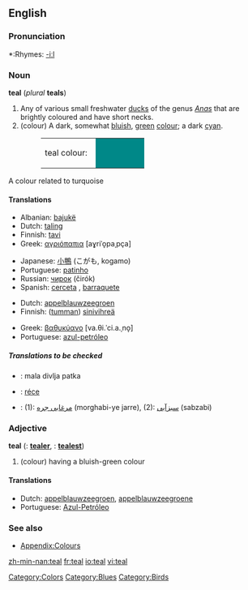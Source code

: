 {{wikipedia}}
==English==

===Pronunciation===
*:Rhymes: [[Rhymes:English:-iːl|-iːl]]

===Noun===
'''teal''' (''plural'' '''teals''')

# Any of various small freshwater [[duck]]s of the genus ''[[Anas]]'' that are brightly coloured and have short necks.
# (colour) A dark, somewhat [[bluish]], [[green]] [[color|colour]]; a dark [[cyan]].
#:<table><tr><td>teal colour: &nbsp;</td><td bgcolor="#008888" width="80">&nbsp; </td></tr></table>
A colour related to turquoise
====Translations====
{{trans-top|duck}}
*Albanian: [[bajukë]]
*Dutch: [[taling]] {{m}}
*Finnish: [[tavi#Finnish|tavi]]
*Greek: [[αγριόπαπια]] [aɣriˈo̞paˌpça] {{f}}
{{trans-mid}}
*Japanese: [[小鴨]] (こがも, kogamo)
*Portuguese: [[patinho]] {{m}}
*Russian: [[чирок]] (čirók) {{m}}
*Spanish: [[cerceta]] {{f}}, [[barraquete]] {{m}}
{{trans-bottom}}

{{trans-top|colour}}
*Dutch: [[appelblauwzeegroen]] {{n}}
*Finnish: ([[tumma]]n) [[sinivihreä]]
{{trans-mid}}
*Greek: [[βαθυκύανο]] [va.θi.ˈci.a.ˌno̞] {{n}}
*Portuguese: [[azul-petróleo]]
{{trans-bottom}}

=====Translations to be checked=====
{{checktrans}}
<!--Remove this section once all of the translations below have been moved into the tables above.-->
*{{ttbc|Bosnian}}: mala divlja patka {{f}}
*{{ttbc|Hungarian}}: [[réce]]
*{{ttbc|Persian}}: (1): [[مرغابی جره]] (morghabi-ye jarre), (2): [[سبزآبی]] (sabzabi)

===Adjective===
'''teal'''  ({{compar}}: '''[[tealer]]''', {{superl}}: '''[[tealest]]''')

# (colour) having a bluish-green colour

====Translations====
{{trans-top|colour}}
*Dutch: [[appelblauwzeegroen]], [[appelblauwzeegroene]]
*Portuguese: [[Azul-Petróleo]]
{{trans-mid}}
{{trans-bottom}}

===See also===
*[[Wiktionary_Appendix:Colours|Appendix:Colours]]

[[Category:Colors]]
[[Category:Blues]]
[[Category:Birds]]

[[zh-min-nan:teal]]
[[fr:teal]]
[[io:teal]]
[[vi:teal]]